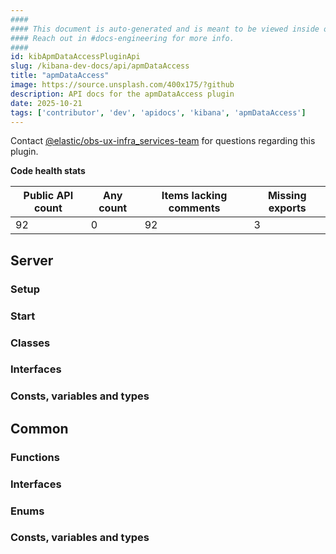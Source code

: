 ```yaml
---
####
#### This document is auto-generated and is meant to be viewed inside our experimental, new docs system.
#### Reach out in #docs-engineering for more info.
####
id: kibApmDataAccessPluginApi
slug: /kibana-dev-docs/api/apmDataAccess
title: "apmDataAccess"
image: https://source.unsplash.com/400x175/?github
description: API docs for the apmDataAccess plugin
date: 2025-10-21
tags: ['contributor', 'dev', 'apidocs', 'kibana', 'apmDataAccess']
---
```




Contact [@elastic/obs-ux-infra_services-team](https://github.com/orgs/elastic/teams/obs-ux-infra_services-team) for questions regarding this plugin.

**Code health stats**

| Public API count  | Any count | Items lacking comments | Missing exports |
|-------------------|-----------|------------------------|-----------------|
| 92 | 0 | 92 | 3 |

## Server

### Setup
<DocDefinitionList data={[apmDataAccessObj.server.setup]}/>

### Start
<DocDefinitionList data={[apmDataAccessObj.server.start]}/>

### Classes
<DocDefinitionList data={apmDataAccessObj.server.classes}/>

### Interfaces
<DocDefinitionList data={apmDataAccessObj.server.interfaces}/>

### Consts, variables and types
<DocDefinitionList data={apmDataAccessObj.server.misc}/>

## Common

### Functions
<DocDefinitionList data={apmDataAccessObj.common.functions}/>

### Interfaces
<DocDefinitionList data={apmDataAccessObj.common.interfaces}/>

### Enums
<DocDefinitionList data={apmDataAccessObj.common.enums}/>

### Consts, variables and types
<DocDefinitionList data={apmDataAccessObj.common.misc}/>

